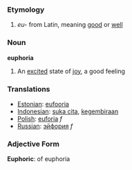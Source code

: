 === Etymology ===
#''eu-'' from Latin, meaning [[good]] or [[well]]

=== Noun ===

'''euphoria'''

# An [[excited]] state of [[joy]], a good feeling

=== Translations ===
*[[Estonian]]: [[eufooria]]
*[[Indonesian]]: [[suka cita]], [[gembira|kegembiraan]]
*[[Polish]]: [[euforia]] ''f''
*[[Russian]]: [[эйфория]] ''f''

=== Adjective Form ===
'''Euphoric''': of euphoria